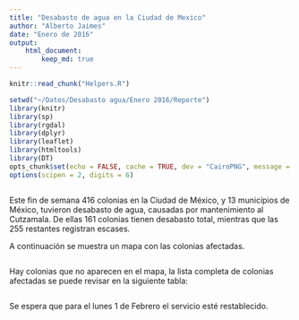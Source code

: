 ```yaml
---
title: "Desabasto de agua en la Ciudad de Mexico"
author: "Alberto Jaimes"
date: "Enero de 2016"
output:
    html_document:
        keep_md: true
---
```

```r
knitr::read_chunk("Helpers.R")
```
```r
setwd("~/Datos/Desabasto agua/Enero 2016/Reporte")
library(knitr)
library(sp)
library(rgdal)
library(dplyr)
library(leaflet)
library(htmltools)
library(DT)
opts_chunk$set(echo = FALSE, cache = TRUE, dev = "CairoPNG", message = FALSE)
options(scipen = 2, digits = 6)
```
```r
```


Este fin de semana 416 colonias en la Ciudad de México, y 13 municipios de México, tuvieron desabasto de agua, causadas por mantenimiento al Cutzamala. De ellas 161 colonias tienen desabasto total, mientras que las 255 restantes registran escases.  

A continuación se muestra un mapa con las colonias afectadas.  

```r
```  

Hay colonias que no aparecen en el mapa, la lista completa de colonias afectadas se puede revisar en la siguiente tabla:  

```r
```  

Se espera que para el lunes 1 de Febrero el servicio esté restablecido.



